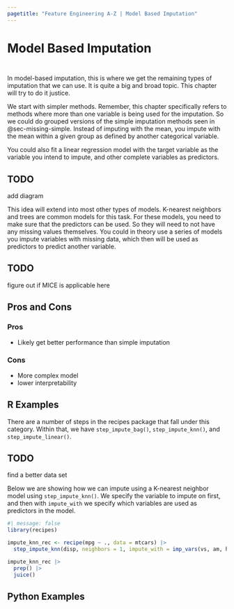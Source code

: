 ```yaml
---
pagetitle: "Feature Engineering A-Z | Model Based Imputation"
---
```


# Model Based Imputation {#sec-missing-model}

::: {style="visibility: hidden; height: 0px;"}
## Model Based Imputation
:::

In model-based imputation, this is where we get the remaining types of imputation that we can use. It is quite a big and broad topic. This chapter will try to do it justice.

We start with simpler methods. Remember, this chapter specifically refers to methods where more than one variable is being used for the imputation. So we could do grouped versions of the simple imputation methods seen in @sec-missing-simple. Instead of imputing with the mean, you impute with the mean within a given group as defined by another categorical variable.

You could also fit a linear regression model with the target variable as the variable you intend to impute, and other complete variables as predictors.

::: {.callout-caution}
# TODO

add diagram
:::

This idea will extend into most other types of models. K-nearest neighbors and trees are common models for this task. For these models, you need to make sure that the predictors can be used. So they will need to not have any missing values themselves. You could in theory use a series of models you impute variables with missing data, which then will be used as predictors to predict another variable.

::: {.callout-caution}
# TODO

figure out if MICE is applicable here
:::

## Pros and Cons

### Pros

- Likely get better performance than simple imputation

### Cons

- More complex model
- lower interpretability

## R Examples

There are a number of steps in the recipes package that fall under this category. Within that, we have `step_impute_bag()`, `step_impute_knn()`, and `step_impute_linear()`.

::: {.callout-caution}
# TODO

find a better data set
:::

Below we are showing how we can impute using a K-nearest neighbor model using `step_impute_knn()`. We specify the variable to impute on first, and then with `impute_with` we specify which variables are used as predictors in the model.

```r
#| message: false
library(recipes)

impute_knn_rec <- recipe(mpg ~ ., data = mtcars) |>
  step_impute_knn(disp, neighbors = 1, impute_with = imp_vars(vs, am, hp, drat))

impute_knn_rec |>
  prep() |>
  juice()
```

## Python Examples
